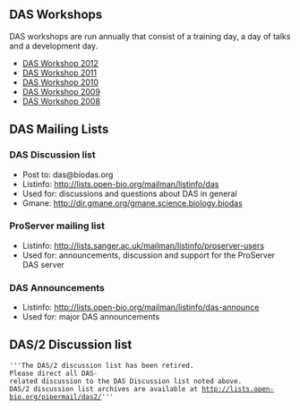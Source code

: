 == DAS Workshops ==
DAS workshops are run annually that consist of a training day, a day of talks and a development day.
* [[DASWorkshop2012|DAS Workshop 2012]]
* [[DASWorkshop2011|DAS Workshop 2011]]
* [[DASWorkshop2010|DAS Workshop 2010]]
* [[DASworkshop200903|DAS Workshop 2009]]
* [[DASworkshop200802|DAS Workshop 2008]]

== DAS Mailing Lists ==

=== DAS Discussion list ===

* Post to: das@biodas.org
* Listinfo: http://lists.open-bio.org/mailman/listinfo/das
* Used for: discussions and questions about DAS in general
* Gmane: http://dir.gmane.org/gmane.science.biology.biodas

=== ProServer mailing list ===

* Listinfo: http://lists.sanger.ac.uk/mailman/listinfo/proserver-users
* Used for: announcements, discussion and support for the ProServer DAS server

=== DAS Announcements ===

* Listinfo: http://lists.open-bio.org/mailman/listinfo/das-announce
* Used for: major DAS announcements

== DAS/2 Discussion list==

 '''The DAS/2 discussion list has been retired. 
 Please direct all DAS-related discussion to the DAS Discussion list noted above.
 DAS/2 discussion list archives are available at http://lists.open-bio.org/pipermail/das2/'''